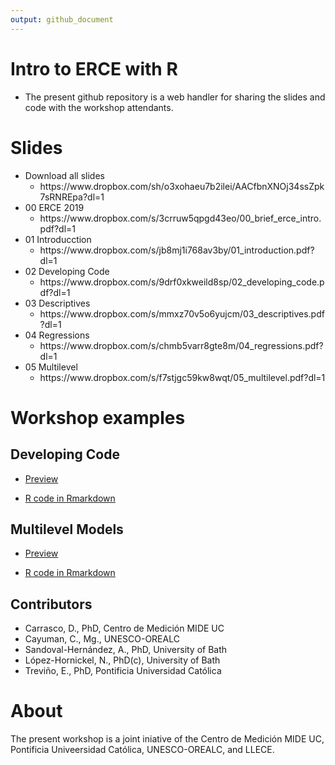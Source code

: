 ```yaml
---
output: github_document
---
```


# Intro to ERCE with R

- The present github repository is a web handler for sharing the slides and code with the workshop attendants.

# Slides

- Download all slides
  - https://www.dropbox.com/sh/o3xohaeu7b2ilei/AACfbnXNOj34ssZpk7sRNREpa?dl=1

- 00 ERCE 2019
  - https://www.dropbox.com/s/3crruw5qpgd43eo/00_brief_erce_intro.pdf?dl=1
- 01 Introducction
  - https://www.dropbox.com/s/jb8mj1i768av3by/01_introduction.pdf?dl=1
- 02 Developing Code
  - https://www.dropbox.com/s/9drf0xkweild8sp/02_developing_code.pdf?dl=1
- 03 Descriptives
  - https://www.dropbox.com/s/mmxz70v5o6yujcm/03_descriptives.pdf?dl=1
- 04 Regressions
  - https://www.dropbox.com/s/chmb5varr8gte8m/04_regressions.pdf?dl=1
- 05 Multilevel
  - https://www.dropbox.com/s/f7stjgc59kw8wqt/05_multilevel.pdf?dl=1

# Workshop examples

## Developing Code

- [Preview](https://github.com/dacarras/cies_2023_erce_2019/blob/main/code_examples/02_developing_code_example.md)

- [R code in Rmarkdown](https://github.com/dacarras/cies_2023_erce_2019/blob/main/code_examples/02_developing_code_example.rmd)

## Multilevel Models

- [Preview](https://github.com/dacarras/cies_2023_erce_2019/blob/main/code_examples/05_multilevel_codes.md)

- [R code in Rmarkdown](https://github.com/dacarras/cies_2023_erce_2019/blob/main/code_examples/05_multilevel_codes.rmd)

## Contributors

- Carrasco, D., PhD, Centro de Medición MIDE UC
- Cayuman, C., Mg., UNESCO-OREALC
- Sandoval-Hernández, A., PhD, University of Bath
- López-Hornickel, N., PhD(c), University of Bath
- Treviño, E., PhD, Pontificia Universidad Católica

# About

The present workshop is a joint iniative of the Centro de Medición MIDE UC, Pontificia Univeersidad Católica, UNESCO-OREALC, and LLECE.

